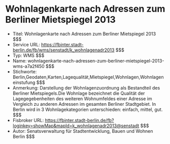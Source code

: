 # Wohnlagenkarte nach Adressen zum Berliner Mietspiegel 2013
- Titel: Wohnlagenkarte nach Adressen zum Berliner Mietspiegel 2013 $$$
- Service URL: https://fbinter.stadt-berlin.de/fb/wms/senstadt/k_wohnlagenadr2013 $$$
- Typ: WMS $$$
- Name: wohnlagenkarte-nach-adressen-zum-berliner-mietspiegel-2013-wms-a7a2f450 $$$
- Stichworte: Berlin,Geodaten,Karten,Lagequalität,Mietspiegel,Wohnlagen,Wohnlageneinstufung $$$
- Anmerkung: Darstellung der Wohnlagenzuordnung als Bestandteil des Berliner Mietspiegels.Die Wohnlage bezeichnet die Qualität der Lagegegebenheiten des weiteren Wohnumfeldes einer Adresse im Vergleich zu anderen Adressen im gesamten Berliner Stadtgebiet. In Berlin wird in 3 Wohnlagekategorien unterschieden: einfach, mittel, gut. $$$
- Fisbroker URL: https://fbinter.stadt-berlin.de/fb?loginkey=showMap&mapId=k_wohnlagenadr2013@senstadt $$$
- Autor: Senatsverwaltung für Stadtentwicklung, Bauen und Wohnen Berlin $$$
